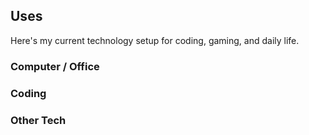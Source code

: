 
## Uses

Here's my current technology setup for coding, gaming, and daily life.

### Computer / Office

<ItemGrid items={OFFICE_ITEMS} />

### Coding

<ItemGrid items={CODING} />

### Other Tech

<ItemGrid items={OTHER_TECH} />

